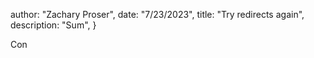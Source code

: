 



  author: "Zachary Proser",
  date: "7/23/2023",
  title: "Try redirects again",
  description: "Sum", 
 }

  
 Con
  
